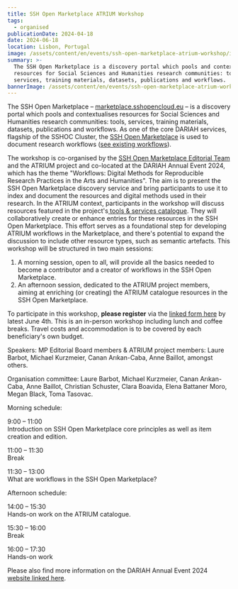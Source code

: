 ```yaml
---
title: SSH Open Marketplace ATRIUM Workshop
tags:
  - organised
publicationDate: 2024-04-18
date: 2024-06-18
location: Lisbon, Portugal
image: /assets/content/en/events/ssh-open-marketplace-atrium-workshop/image.png
summary: >-
  The SSH Open Marketplace is a discovery portal which pools and contextualises
  resources for Social Sciences and Humanities research communities: tools,
  services, training materials, datasets, publications and workflows.
bannerImage: /assets/content/en/events/ssh-open-marketplace-atrium-workshop/bannerImage.png
---
```

The SSH Open Marketplace – [marketplace.sshopencloud.eu](https://marketplace.sshopencloud.eu) – is a discovery portal which pools and contextualises resources for Social Sciences and Humanities research communities: tools, services, training materials, datasets, publications and workflows. As one of the core DARIAH services, flagship of the SSHOC Cluster, the [SSH Open Marketplace](https://marketplace.sshopencloud.eu) is used to document research workflows ([see existing workflows](https://marketplace.sshopencloud.eu/search?categories=workflow)).

The workshop is co-organised by the [SSH Open Marketplace Editorial Team](https://marketplace.sshopencloud.eu/about/team) and the ATRIUM project and co-located at the DARIAH Annual Event 2024, which has the theme "Workflows: Digital Methods for Reproducible Research Practices in the Arts and Humanities". The aim is to present the SSH Open Marketplace discovery service and bring participants to use it to index and document the resources and digital methods used in their research. In the ATRIUM context, participants in the workshop will discuss resources featured in the project's[ tools & services catalogue](https://marketplace.sshopencloud.eu/search?f.keyword=ATRIUM+catalogue). They will collaboratively create or enhance entries for these resources in the SSH Open Marketplace. This effort serves as a foundational step for developing ATRIUM workflows in the Marketplace, and there's potential to expand the discussion to include other resource types, such as semantic artefacts. This workshop will be structured in two main sessions:

1. A morning session, open to all, will provide all the basics needed to become a contributor and a creator of workflows in the SSH Open Marketplace.
2. An afternoon session, dedicated to the ATRIUM project members, aiming at enriching (or creating) the ATRIUM catalogue resources in the SSH Open Marketplace.

To participate in this workshop, **please register** via the [linked form here](https://docs.google.com/forms/d/e/1FAIpQLSfSr-0uIsZ2SexJtHSugpCLbO7h7UL9ox2fBGLRUc_V7_-bVg/viewform) by latest June 4th. This is an in-person workshop including lunch and coffee breaks. Travel costs and accommodation is to be covered by each beneficiary's own budget.

Speakers: MP Editorial Board members & ATRIUM project members: Laure Barbot, Michael Kurzmeier, Canan Arıkan-Caba, Anne Baillot, amongst others.

Organisation committee: Laure Barbot, Michael Kurzmeier, Canan Arıkan-Caba, Anne Baillot, Christian Schuster, Clara Boavida, Elena Battaner Moro, Megan Black, Toma Tasovac.

Morning schedule:

9:00 – 11:00\
Introduction on SSH Open Marketplace core principles as well as item creation and edition.

11:00 – 11:30\
Break

11:30 – 13:00\
What are workflows in the SSH Open Marketplace?

Afternoon schedule:

14:00 – 15:30 \
Hands-on work on the ATRIUM catalogue.

15:30 – 16:00\
Break

16:00 – 17:30\
Hands-on work

Please also find more information on the DARIAH Annual Event 2024 [website linked here](https://www.conftool.net/dariah2024/index.php?page=browseSessions\&form_room=1).

<LinkButton label="Register now" href="https://docs.google.com/forms/d/e/1FAIpQLSfSr-0uIsZ2SexJtHSugpCLbO7h7UL9ox2fBGLRUc_V7_-bVg/viewform?usp=send_form" />

